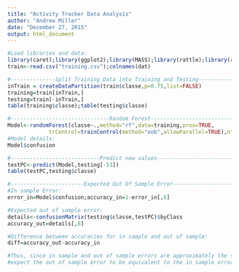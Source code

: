 ```yaml
---
title: "Activity Tracker Data Analysis"
author: "Andrew Miller"
date: "December 27, 2015"
output: html_document
---
```


```r
#Load libraries and data:
library(caret);library(ggplot2);library(MASS);library(rattle);library(randomForest)
train<-read.csv("training.csv");colnames(dat)
```


```r
#--------------Split Training Data into Training and Testing--------------#
inTrain = createDataPartition(train$classe,p=0.75,list=FALSE)
training=train[inTrain,]
testing=train[-inTrain,]
table(training$classe);table(testing$classe)
```


```r
#-------------------------------Random Forest--------------------------------#
Model<-randomForest(classe~.,method="rf",data=training,prox=TRUE,
             trControl=trainControl(method="oob",allowParallel=TRUE),ntree=100)
#Model details:
Model$confusion
```

```r
#----------------------------Predict new values-----------------------------#
testPC<-predict(Model,testing[-53])
table(testPC,testing$classe)
```

```r
#-----------------------Expected Out Of Sample Error-----------------------#
#In sample Error:
error_in=Model$confusion;accuracy_in=1-error_in[,6]

#Expected out of sample error:
details<-confusionMatrix(testing$classe,testPC)$byClass
accuracy_out=details[,8]

#Difference between accuracies for in sample and out of sample:
diff=accuracy_out-accuracy_in

#Thus, since in sample and out of sample errors are approximately the same, we 
#expect the out of sample error to be equivalent to the in sample error.
```